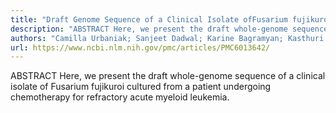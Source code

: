 ```yaml
---
title: "Draft Genome Sequence of a Clinical Isolate ofFusarium fujikuroiIsolated from a Male Patient with Acute Myeloid Leukemia"
description: "ABSTRACT Here, we present the draft whole-genome sequence of a clinical isolate of Fusarium fujikuroi cultured from a patient undergoing chemotherapy for refractory acute myeloid leukemia...."
authors: "Camilla Urbaniak; Sanjeet Dadwal; Karine Bagramyan; Kasthuri Venkateswaran"
url: https://www.ncbi.nlm.nih.gov/pmc/articles/PMC6013642/
---
```


ABSTRACT Here, we present the draft whole-genome sequence of a clinical isolate of Fusarium fujikuroi cultured from a patient undergoing chemotherapy for refractory acute myeloid leukemia.
